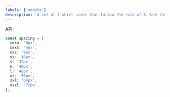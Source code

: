 ```yaml
---
labels: ['module']
description: 'A set of t-shirt sizes that follow the rule-of-8. Use these tokens to create consistency in the positioning of your components.'
---
```


API:

```ts
const spacing = {
  zero: '0px',
  xxxs: '4px',
  xxs: '8px',
  xs: '16px',
  s: '32px',
  m: '40px',
  l: '48px',
  xl: '56px',
  xxl: '64px',
  xxxl: '72px',
};
```

